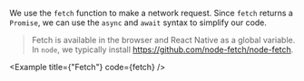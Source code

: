 
We use the `fetch` function to make a network request. Since `fetch` returns a `Promise`, we can use the `async` and `await` syntax to simplify our code.

> Fetch is available in the browser and React Native as a global variable. In `node`, we typically install https://github.com/node-fetch/node-fetch.

<Example
  title={"Fetch"}
  code={fetch}
/>
